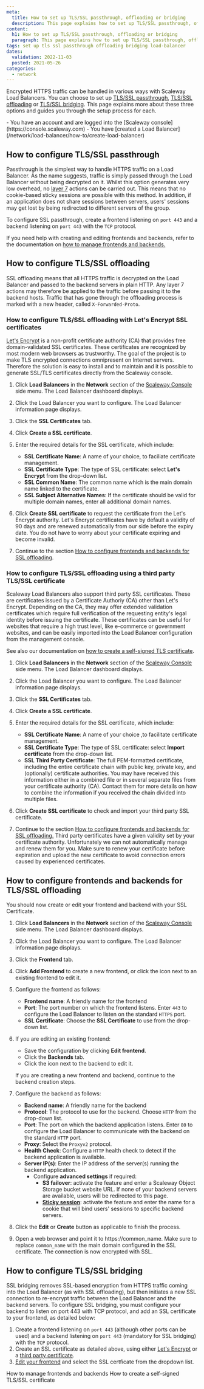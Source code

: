 ```yaml
---
meta:
  title: How to set up TLS/SSL passthrough, offloading or bridging
  description: This page explains how to set up TLS/SSL passthrough, offloading or bridging
content:
  h1: How to set up TLS/SSL passthrough, offloading or bridging
  paragraph: This page explains how to set up TLS/SSL passthrough, offloading or bridging
tags: set up tls ssl passthrough offloading bridging load-balancer 
dates:
  validation: 2022-11-03
  posted: 2021-05-26
categories:
  - network
---
```


Encrypted HTTPS traffic can be handled in various ways with Scaleway Load Balancers. You can choose to set up [TLS/SSL passthrough](/network/load-balancer/concepts#ssl-passthrough), [TLS/SSL offloading](/network/load-balancer/concepts#ssl-offloading) or [TLS/SSL bridging](/network/load-balancer/concepts#ssl-bridging). This page explains more about these three options and guides you through the setup process for each.

<Macro id="iam-requirements" />
 
<Message type="requirement">
  - You have an account and are logged into the [Scaleway console](https://console.scaleway.com) 
  - You have [created a Load Balancer](/network/load-balancer/how-to/create-load-balancer)
</Message>

## How to configure TLS/SSL passthrough

Passthrough is the simplest way to handle HTTPS traffic on a Load Balancer. As the name suggests, traffic is simply passed through the Load Balancer without being decrypted on it. Whilst this option generates very low overhead, no [layer 7](https://en.wikipedia.org/wiki/OSI_model#Layer_7:_Application_Layer) actions can be carried out. This means that no cookie-based sticky sessions are possible with this method. 
In addition, if an application does not share sessions between servers, users' sessions may get lost by being redirected to different servers of the group.

To configure SSL passthrough, create a frontend listening on `port 443` and a backend listening on `port 443` with the `TCP` protocol.

If you need help with creating and editing frontends and backends, refer to the documentation on [how to manage frontends and backends.](/network/load-balancer/how-to/manage-frontends-and-backends/)

## How to configure TLS/SSL offloading

SSL offloading means that all HTTPS traffic is decrypted on the Load Balancer and passed to the backend servers in plain HTTP. Any layer 7 actions may therefore be applied to the traffic before passing it to the backend hosts. Traffic that has gone through the offloading process is marked with a new header, called `X-Forwarded-Proto`.

### How to configure TLS/SSL offloading with Let's Encrypt SSL certificates

[Let's Encrypt](https://letsencrypt.org/) is a non-profit certificate authority (CA) that provides free domain-validated SSL certificates. These certificates are recognized by most modern web browsers as trustworthy. The goal of the project is to make TLS encrypted connections omnipresent on Internet servers. Therefore the solution is easy to install and to maintain and it is possible to generate SSL/TLS certificates directly from the Scaleway console.

1. Click **Load Balancers** in the **Network** section of the [Scaleway Console](https://console.scaleway.com) side menu. The Load Balancer dashboard displays. 
2. Click the Load Balancer you want to configure. The Load Balancer information page displays. 
3. Click the **SSL Certificates** tab. 
4. Click **Create a SSL certificate**.
5. Enter the required details for the SSL certificate, which include:
    - **SSL Certificate Name**: A name of your choice, to faciliate certificate management.
    - **SSL Certificate Type**: The type of SSL certificate: select **Let's Encrypt** from the drop-down list.
    - **SSL Common Name**: The common name which is the main domain name linked to the certificate.
    - **SSL Subject Alternative Names**: If the certificate should be valid for multiple domain names, enter all additional domain names.

    <Lightbox src="scaleway-create-ssl-lets-encrypt.webp" />
6. Click **Create SSL certificate** to request the certificate from the Let's Encrypt authority.
    <Message type="note">
      Let's Encrypt certificates have by default a validity of 90 days and are renewed automatically from our side before the expiry date. You do not have to worry about your certificate expiring and become invalid.
    </Message>
7. Continue to the section [How to configure frontends and backends for SSL offloading](#how-to-configure-frontends-and-backends-for-tlsssl-offloading).

### How to configure TLS/SSL offloading using a third party TLS/SSL certificate

Scaleway Load Balancers also support third party SSL certificates. These are certificates issued by a Certificate Authoriy (CA) other than Let's Encrypt. Depending on the CA, they may offer extended validation certificates which require full verification of the requesting entity's legal identity before issuing the certificate. These certificates can be useful for websites that require a high trust level, like e-commerce or government websites, and can be easily imported into the Load Balancer configuration from the management console.

See also our documentation on [how to create a self-signed TLS certificate](/network/load-balancer/how-to/create-self-signed-tls-certificate/).

1. Click **Load Balancers** in the **Network** section of the [Scaleway Console](https://console.scaleway.com) side menu. The Load Balancer dashboard displays. 
2. Click the Load Balancer you want to configure. The Load Balancer information page displays. 
3. Click the **SSL Certificates** tab. 
4. Click **Create a SSL certificate**.
5. Enter the required details for the SSL certificate, which include:
    - **SSL Certificate Name**: A name of your choice ,to facilitate certificate management.
    - **SSL Certificate Type**: The type of SSL certificate: select **Import certificate** from the drop-down list.
    - **SSL Third Party Certificate**: The full PEM-formatted certificate, including the entire certificate chain with public key, private key, and (optionally) certificate authorities. You may have received this information either in a combined file or in several separate files from your certificate authority (CA). Contact them for more details on how to combine the information if you received the chain divided into multiple files.

    <Lightbox src="scaleway-create-ssl-third-party.webp" />	
6. Click **Create SSL certificate** to check and import your third party SSL certificate.
7. Continue to the section [How to configure frontends and backends for SSL offloading.](#how-to-configure-frontends-and-backends-for-tlsssl-offloading)
    <Message type="note">
      Third party certificates have a given validity set by your certificate authority. Unfortunately we can not automatically manage and renew them for you. Make sure to renew your certificate before expiration and upload the new certificate to avoid connection errors caused by experienced certificates.
    </Message>

## How to configure frontends and backends for TLS/SSL offloading

You should now create or edit your frontend and backend with your SSL Certificate.

1. Click **Load Balancers** in the **Network** section of the [Scaleway Console](https://console.scaleway.com) side menu. The Load Balancer dashboard displays. 
2. Click the Load Balancer you want to configure. The Load Balancer information page displays. 
3. Click the **Frontend** tab.
4. Click **Add Frontend** to create a new frontend, or click the <Icon name="more" /> icon next to an existing frontend to edit it.
5. Configure the frontend as follows:
    - **Frontend name**: A friendly name for the frontend
    - **Port**: The port number on which the frontend listens. Enter `443` to configure the Load Balancer to listen on the standard `HTTPS` port.
    - **SSL Certificate**: Choose the **SSL Certificate** to use from the drop-down list.
6. If you are editing an existing frontend:
    - Save the configuration by clicking **Edit frontend**.
    - Click the **Backends** tab.
    - Click the <Icon name="more" /> icon next to the backend to edit it.

    If you are creating a new frontend and backend, continue to the backend creation steps.
7. Configure the backend as follows:
    - **Backend name**: A friendly name for the backend
    - **Protocol**: The protocol to use for the backend. Choose `HTTP` from the drop-down list.
    - **Port**: The port on which the backend application listens. Enter `80` to configure the Load Balancer to communicate with the backend on the standard `HTTP` port.
    - **Proxy**: Select the `Proxyv2` protocol.
    - **Health Check**: Configure a `HTTP` health check to detect if the backend application is available.
    - **Server IP(s)**: Enter the IP address of the server(s) running the backend application.
      - Configure **advanced settings** if required:
        - **S3 failover**: activate the feature and enter a Scaleway Object Storage bucket website URL. If none of your backend servers are available, users will be redirected to this page.
        - **[Sticky session](/network/load-balancer/concepts/#sticky-session)**: activate the feature and enter the name for a cookie that will bind users' sessions to specific backend servers. 
8. Click the **Edit** or **Create** button as applicable to finish the process.
9. Open a web browser and point it to https://common_name. Make sure to replace `common_name` with the main domain configured in the SSL certificate. The connection is now encrypted with SSL.
    <Lightbox src="scaleway-connection-encrypted-ssl.webp" />	

## How to configure TLS/SSL bridging

SSL bridging removes SSL-based encryption from HTTPS traffic coming into the Load Balancer (as with SSL offloading), but then initiates a new SSL connection to re-encrypt traffic between the Load Balancer and the backend servers. To configure SSL bridging, you must configure your backend to listen on port 443 with TCP protocol, and add an SSL certificate to your frontend, as detailed below:

1. Create a frontend listening on `port 443` (although other ports can be used) and a backend listening on `port 443` (mandatory for SSL bridging) with the `TCP` protocol.
2. Create an SSL certificate as detailed above, using either [Let's Encrypt](#how-to-configure-tlsssl-offloading-with-let's-encrypt-ssl-certificates) or a [third party certificate](#how-to-configure-tlsssl-offloading-using-a-third-party-tlsssl-certificate).
3. [Edit your frontend](/network/load-balancer/how-to/manage-frontends-and-backends/#how-to-edit-frontends) and select the SSL certficate from the dropdown list.


<Navigation title="See Also">
  <PreviousButton to="/network/load-balancer/how-to/manage-frontends-and-backends/">How to manage frontends and backends</PreviousButton>
  <NextButton to="/network/load-balancer/how-to/create-self-signed-tls-certificate/">How to create a self-signed TLS/SSL certificate</NextButton>
</Navigation>
